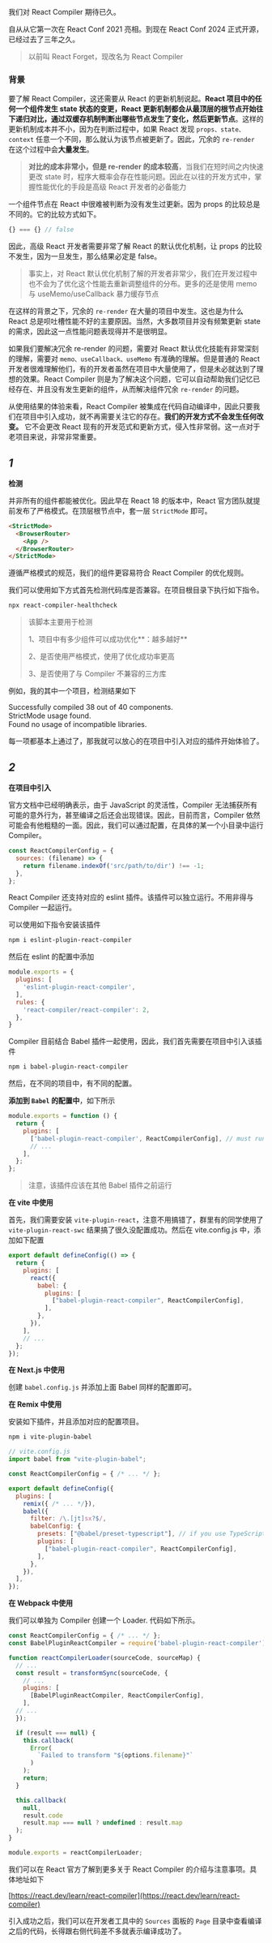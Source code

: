 我们对 React Compiler 期待已久。

自从从它第一次在 React Conf 2021 亮相。到现在 React Conf 2024 正式开源，已经过去了三年之久。

> 以前叫 React Forget，现改名为 React Compiler

### 背景


要了解 React Compiler，这还需要从 React 的更新机制说起。**React 项目中的任何一个组件发生 state 状态的变更，React 更新机制都会从最顶层的根节点开始往下递归对比，通过双缓存机制判断出哪些节点发生了变化，然后更新节点**。这样的更新机制成本并不小，因为在判断过程中，如果 React 发现 `props、state、context` 任意一个不同，那么就认为该节点被更新了。因此，冗余的 `re-render` 在这个过程中会**大量发生**。

> **对比的成本非常小，但是 re-render 的成本较高**，当我们在短时间之内快速更改 state 时，程序大概率会存在性能问题。因此在以往的开发方式中，掌握性能优化的手段是高级 React 开发者的必备能力

一个组件节点在 React 中很难被判断为没有发生过更新。因为 props 的比较总是不同的。它的比较方式如下。

```javascript
{} === {} // false
```

因此，高级 React 开发者需要非常了解 React 的默认优化机制，让 props 的比较不发生，因为一旦发生，那么结果必定是 false。


> 事实上，对 React 默认优化机制了解的开发者非常少，我们在开发过程中也不会为了优化这个性能去重新调整组件的分布。更多的还是使用 memo 与 useMemo/useCallback 暴力缓存节点

在这样的背景之下，冗余的 `re-render` 在大量的项目中发生。这也是为什么 React 总是呗吐槽性能不好的主要原因。当然，大多数项目并没有频繁更新 state 的需求，因此这一点性能问题表现得并不是很明显。

如果我们要解决冗余 re-render 的问题，需要对 React 默认优化技能有非常深刻的理解，需要对 `memo、useCallback、useMemo` 有准确的理解。但是普通的 React 开发者很难理解他们，有的开发者虽然在项目中大量使用了，但是未必就达到了理想的效果。React Compiler 则是为了解决这个问题，它可以自动帮助我们记忆已经存在、并且没有发生更新的组件，从而解决组件冗余 `re-render` 的问题。

从使用结果的体验来看，React Compiler 被集成在代码自动编译中，因此只要我们在项目中引入成功，就不再需要关注它的存在。**我们的开发方式不会发生任何改变。** 它不会更改 React 现有的开发范式和更新方式，侵入性非常弱。这一点对于老项目来说，非常非常重要。


## *1*
**检测**

并非所有的组件都能被优化。因此早在 React 18 的版本中，React 官方团队就提前发布了严格模式。在顶层根节点中，套一层 `StrictMode` 即可。

```html
<StrictMode>
  <BrowserRouter>
    <App />
  </BrowserRouter>
</StrictMode>
```

遵循严格模式的规范，我们的组件更容易符合 React Compiler 的优化规则。

我们可以使用如下方式首先检测代码库是否兼容。在项目根目录下执行如下指令。

```bash
npx react-compiler-healthcheck
```

> 该脚本主要用于检测
>
> 1、项目中有多少组件可以成功优化**：越多越好**
>
> 2、是否使用严格模式，使用了优化成功率更高
>
> 3、是否使用了与 Compiler 不兼容的三方库

例如，我的其中一个项目，检测结果如下

<div style={{color: 'rgb(23, 163, 74)'}}>
  <div>Successfully compiled 38 out of 40 components. </div>
  <div>StrictMode usage found.</div>
  <div>Found no usage of incompatible libraries.</div>
</div>

每一项都基本上通过了，那我就可以放心的在项目中引入对应的插件开始体验了。

## *2*
**在项目中引入**

官方文档中已经明确表示，由于 JavaScript 的灵活性，Compiler 无法捕获所有可能的意外行为，甚至编译之后还会出现错误。因此，目前而言，Compiler 依然可能会有他粗糙的一面。因此，我们可以通过配置，在具体的某一个小目录中运行 Compiler。

```javascript
const ReactCompilerConfig = {
  sources: (filename) => {
    return filename.indexOf('src/path/to/dir') !== -1;
  },
};
```

React Compiler 还支持对应的 eslint 插件。该插件可以独立运行。不用非得与 Compiler 一起运行。

可以使用如下指令安装该插件

```bash
npm i eslint-plugin-react-compiler
```

然后在 eslint 的配置中添加

```javascript
module.exports = {
  plugins: [
    'eslint-plugin-react-compiler',
  ],
  rules: {
    'react-compiler/react-compiler': 2,
  },
}
```

Compiler 目前结合 Babel 插件一起使用，因此，我们首先需要在项目中引入该插件

```bash
npm i babel-plugin-react-compiler
```

然后，在不同的项目中，有不同的配置。

**添加到 `Babel` 的配置中**，如下所示

```javascript
module.exports = function () {
  return {
    plugins: [
      ['babel-plugin-react-compiler', ReactCompilerConfig], // must run first!
      // ...
    ],
  };
};
```

> 注意，该插件应该在其他 Babel 插件之前运行

**在 vite 中使用**

首先，我们需要安装 `vite-plugin-react`，注意不用搞错了，群里有的同学使用了 `vite-plugin-react-swc` 结果搞了很久没配置成功。然后在 vite.config.js 中，添加如下配置

```javascript
export default defineConfig(() => {
  return {
    plugins: [
      react({
        babel: {
          plugins: [
            ["babel-plugin-react-compiler", ReactCompilerConfig],
          ],
        },
      }),
    ],
    // ...
  };
});
```

**在 Next.js 中使用**

创建 `babel.config.js` 并添加上面 Babel 同样的配置即可。

**在 Remix 中使用**

安装如下插件，并且添加对应的配置项目。

```bash
npm i vite-plugin-babel
```

```javascript
// vite.config.js
import babel from "vite-plugin-babel";

const ReactCompilerConfig = { /* ... */ };

export default defineConfig({
  plugins: [
    remix({ /* ... */}),
    babel({
      filter: /\.[jt]sx?$/,
      babelConfig: {
        presets: ["@babel/preset-typescript"], // if you use TypeScript
        plugins: [
          ["babel-plugin-react-compiler", ReactCompilerConfig],
        ],
      },
    }),
  ],
});
```

**在 Webpack 中使用**

我们可以单独为 Compiler 创建一个 Loader. 代码如下所示。

```javascript
const ReactCompilerConfig = { /* ... */ };
const BabelPluginReactCompiler = require('babel-plugin-react-compiler');

function reactCompilerLoader(sourceCode, sourceMap) {
  // ...
  const result = transformSync(sourceCode, {
    // ...
    plugins: [
      [BabelPluginReactCompiler, ReactCompilerConfig],
    ],
  // ...
  });

  if (result === null) {
    this.callback(
      Error(
        `Failed to transform "${options.filename}"`
      )
    );
    return;
  }

  this.callback(
    null,
    result.code
    result.map === null ? undefined : result.map
  );
}

module.exports = reactCompilerLoader;
```

我们可以在 React 官方了解到更多关于 React Compiler 的介绍与注意事项。具体地址如下


[https://react.dev/learn/react-compiler](https://react.dev/learn/react-compiler)

引入成功之后，我们可以在开发者工具中的 `Sources` 面板的 `Page` 目录中查看编译之后的代码，长得跟右侧代码差不多就表示编译成功了。
